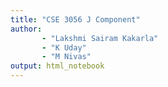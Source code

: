 ```yaml
---
title: "CSE 3056 J Component"
author: 
       - "Lakshmi Sairam Kakarla"
       - "K Uday"
       - "M Nivas"
output: html_notebook
---
```

